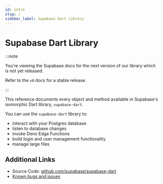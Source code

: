 ```yaml
---
id: intro
slug: /
sidebar_label: Supabase Dart Library
---
```


# Supabase Dart Library

:::note

You're viewing the Supabase docs for the next version of our library which is not yet released.

Refer to the `v0` docs for a stable release.

:::

This reference documents every object and method available in Supabase's isomorphic Dart library, `supabase-dart`.

You can use the `supabase-dart` library to:

- interact with your Postgres database
- listen to database changes
- invoke Deno Edge Functions
- build login and user management functionality
- manage large files

## Additional Links

- Source Code: [github.com/supabase/supabase-dart](https://github.com/supabase/supabase-dart)
- [Known bugs and issues](https://github.com/supabase/supabase-dart/issues)
